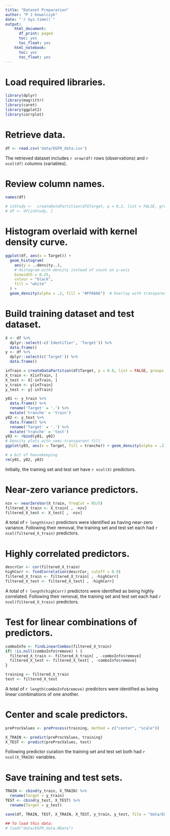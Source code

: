---
title: "Dataset Preparation"
author: "P J Kowalczyk"
date: "`r Sys.time()`"
output:
    html_document:
      df_print: paged
      toc: yes
      toc_float: yes
    html_notebook:
      toc: yes
      toc_float: yes
---

# Load required libraries.
```{r load_libraries, message=FALSE, warning=FALSE}
library(dplyr)
library(magrittr)
library(caret)
library(ggplot2)
library(corrplot)
```

# Retrieve data.
```{r retrieve_data, message=FALSE, warning=FALSE, cache=FALSE}
df <- read.csv('data/EGFR_data.csv')
```
The retrieved dataset includes `r nrow(df)` rows (observations) and `r ncol(df)` columns (variables).

# Review column names.
```{r review_column_names, message=FALSE, warning=FALSE, cache=FALSE}
names(df)
```

```{r eval=FALSE,echo=FALSE}
# inStudy <-  createDataPartition(df$Target, p = 0.2, list = FALSE, groups = min(5, nrow(df)))
# df <- df[inStudy, ]
```

# Histogram overlaid with kernel density curve.
```{r target_histogram, message=FALSE, warning=FALSE, cache=FALSE}
ggplot(df, aes(x = Target)) +
  geom_histogram(
    aes(y = ..density..),
    # Histogram with density instead of count on y-axis
    binwidth = 0.25,
    colour = "black",
    fill = "white"
  ) +
  geom_density(alpha = .2, fill = "#FF6666")  # Overlay with transparent density plot
```

# Build training dataset and test dataset.
```{r train_test_sets, message=FALSE, warning=FALSE, cache=FALSE}
X <- df %>%
  dplyr::select(-c('Identifier', 'Target')) %>%
  data.frame()
y <- df %>%
  dplyr::select(c('Target')) %>%
  data.frame()

inTrain = createDataPartition(df$Target, p = 0.8, list = FALSE, groups = min(5, length(y)))
X_train <- X[inTrain, ]
X_test <- X[-inTrain, ]
y_train <- y[inTrain]
y_test <- y[-inTrain]

y01 <- y_train %>%
  data.frame() %>%
  rename('Target' = '.') %>%
  mutate('tranche' = 'train')
y02 <- y_test %>%
  data.frame() %>%
  rename('Target' = '.') %>%
  mutate('tranche' = 'test')
y03 <- rbind(y01, y02)
# Density plots with semi-transparent fill
ggplot(y03, aes(x = Target, fill = tranche)) + geom_density(alpha = .3)

# a bit of housekeeping
rm(y01, y02, y03)
```
Initially, the training set and test set have `r ncol(X)` predictors.  

# Near-zero variance predictors.
```{r near_zero_variance, message=FALSE, warning=FALSE, cache=FALSE}
nzv <- nearZeroVar(X_train, freqCut = 95/5)
filtered_X_train <- X_train[ , -nzv]
filtered_X_test <- X_test[ , -nzv]
```
A total of `r length(nzv)` predictors were identified as having near-zero variance. Following their removal, the training set and test set each had `r ncol(filtered_X_train)` predictors.

# Highly correlated predictors.
```{r highly_correlated, message=FALSE, warning=FALSE, cache=FALSE}
descrCor <- cor(filtered_X_train)
highCorr <- findCorrelation(descrCor, cutoff = 0.9)
filtered_X_train <- filtered_X_train[ , -highCorr]
filtered_X_test <- filtered_X_test[ , -highCorr]
```
A total of `r length(highCorr)` predictors were identified as being highly correlated. Following their removal, the training set and test set each had `r ncol(filtered_X_train)` predictors.

# Test for linear combinations of predictors.
```{r linear_combinations, message=FALSE, warning=FALSE, cache=FALSE}
comboInfo <- findLinearCombos(filtered_X_train)
if( !is.null(comboInfo$remove) ) {
  filtered_X_train <- filtered_X_train[ , -comboInfo$remove]
  filtered_X_test <- filtered_X_test[ , -comboInfo$remove]
}

training <- filtered_X_train
test <- filtered_X_test
```
A total of `r length(comboInfo$remove)` predictors were identified as being linear combinations of one another.

# Center and scale predictors.
```{r center_scale, message=FALSE, warning=FALSE, cache=FALSE}
preProcValues <- preProcess(training, method = c("center", "scale"))

X_TRAIN <- predict(preProcValues, training)
X_TEST <- predict(preProcValues, test)
```
Following predictor curation the training set and test set both had `r ncol(X_TRAIN)` variables.

# Save training and test sets.
```{r save_datasets, message=FALSE, warning=FALSE, cache=FALSE}
TRAIN <- cbind(y_train, X_TRAIN) %>%
  rename(Target = y_train)
TEST <- cbind(y_test, X_TEST) %>%
  rename(Target = y_test)

save(df, TRAIN, TEST, X_TRAIN, X_TEST, y_train, y_test, file = "data/EGFR_data.RData")

## To load this data:
# load("data/EGFR_data.RData")
```



